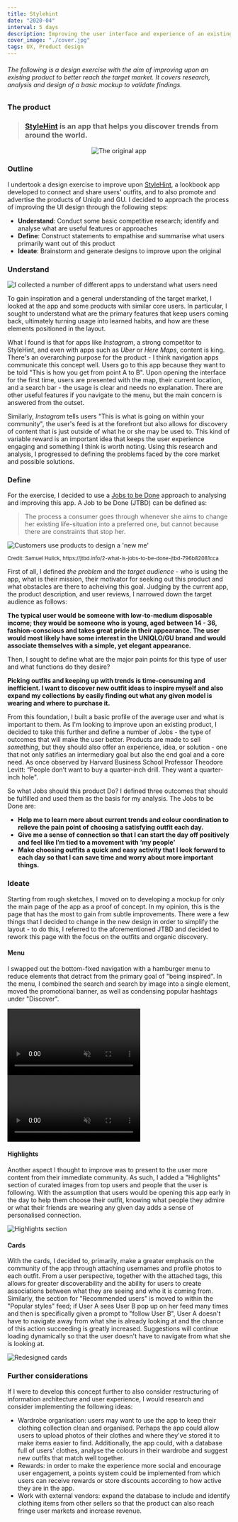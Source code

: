 ```yaml
---
title: Stylehint
date: "2020-04"
interval: 5 days
description: Improving the user interface and experience of an existing mobile app through research and analysis
cover_image: "./cover.jpg"
tags: UX, Product design
---
```


###### _The following is a design exercise with the aim of improving upon an existing product to better reach the target market. It covers research, analysis and design of a basic mockup to validate findings._

### The product

> ### <a href="https://apps.apple.com/jp/app/stylehint-%E3%82%B9%E3%82%BF%E3%82%A4%E3%83%AB%E3%83%92%E3%83%B3%E3%83%88-%E7%9D%80%E3%81%93%E3%81%AA%E3%81%97%E7%99%BA%E8%A6%8B%E3%82%A2%E3%83%97%E3%83%AA/id1440248752" target="_blank">StyleHint</a> is an app that helps you discover trends from around the world.

<div style="display: flex; justify-content: center;">
  <img src="stylehint.gif" alt="The original app" />
</div>

### Outline

I undertook a design exercise to improve upon <a href="https://apps.apple.com/jp/app/stylehint-%E3%82%B9%E3%82%BF%E3%82%A4%E3%83%AB%E3%83%92%E3%83%B3%E3%83%88-%E7%9D%80%E3%81%93%E3%81%AA%E3%81%97%E7%99%BA%E8%A6%8B%E3%82%A2%E3%83%97%E3%83%AA/id1440248752" target="_blank">StyleHint</a>, a lookbook app developed to connect and share users' outfits, and to also promote and advertise the products of Uniqlo and GU. I decided to approach the process of improving the UI design through the following steps:

- **Understand**: Conduct some basic competitive research; identify and analyse what are useful features or approaches
- **Define**: Construct statements to empathise and summarise what users primarily want out of this product
- **Ideate**: Brainstorm and generate designs to improve upon the original

### Understand

![I collected a number of different apps to understand what users need](./apps.jpg)

To gain inspiration and a general understanding of the target market, I looked at the app and some products with similar core users. In particular, I sought to understand what are the primary features that keep users coming back, ultimately turning usage into learned habits, and how are these elements positioned in the layout.

What I found is that for apps like _Instagram_, a strong competitor to StyleHint, and even with apps such as _Uber_ or _Here Maps_, content is king. There's an overarching purpose for the product - I think navigation apps communicate this concept well. Users go to this app because they want to be told "This is how you get from point A to B". Upon opening the interface for the first time, users are presented with the map, their current location, and a search bar - the usage is clear and needs no explanation. There are other useful features if you navigate to the menu, but the main concern is answered from the outset.

Similarly, _Instagram_ tells users "This is what is going on within your community", the user's feed is at the forefront but also allows for discovery of content that is just outside of what he or she may be used to. This kind of variable reward is an important idea that keeps the user experience engaging and something I think is worth noting. Using this research and analysis, I progressed to defining the problems faced by the core market and possible solutions.

### Define

For the exercise, I decided to use a <a href="https://jtbd.info/2-what-is-jobs-to-be-done-jtbd-796b82081cca" target="_blank">Jobs to be Done</a> approach to analysing and improving this app. A Job to be Done (JTBD) can be defined as:

> The process a consumer goes through whenever she aims to change her existing life-situation into a preferred one, but cannot because there are constraints that stop her.

![Customers use products to design a 'new me'](./jtbd.jpeg)

<small>
  Credit: Samuel Hulick,
  https://jtbd.info/2-what-is-jobs-to-be-done-jtbd-796b82081cca
</small>

First of all, I defined _the problem_ and _the target audience_ - who is using the app, what is their mission, their motivator for seeking out this product and what obstacles are there to acheiving this goal. Judging by the current app, the product description, and user reviews, I narrowed down the target audience as follows:

**The typical user would be someone with low-to-medium disposable income; they would be someone who is young, aged between 14 - 36, fashion-conscious and takes great pride in their appearance. The user would most likely have some interest in the UNIQLO/GU brand and would associate themselves with a simple, yet elegant appearance.**

Then, I sought to define what are the major pain points for this type of user and what functions do they desire?

**Picking outfits and keeping up with trends is time-consuming and inefficient. I want to discover new outfit ideas to inspire myself and also expand my collections by easily finding out what any given model is wearing and where to purchase it.**

From this foundation, I built a basic profile of the average user and what is important to them. As I'm looking to improve upon an existing product, I decided to take this further and define a number of Jobs - the type of outcomes that will make the user better. Products are made to sell _something_, but they should also offer an experience, idea, or solution - one that not only satifies an intermediary goal but also the end goal and a core need. As once observed by Harvard Business School Professor Theodore Levitt: “People don’t want to buy a quarter-inch drill. They want a quarter-inch hole".

So what Jobs should this product Do? I defined three outcomes that should be fulfilled and used them as the basis for my analysis. The Jobs to be Done are:

- **Help me to learn more about current trends and colour coordination to relieve the pain point of choosing a satisfying outfit each day.**
- **Give me a sense of connection so that I can start the day off positively and feel like I’m tied to a movement with ‘my people’**
- **Make choosing outfits a quick and easy activity that I look forward to each day so that I can save time and worry about more important things.**

### Ideate

Starting from rough sketches, I moved on to developing a mockup for only the main page of the app as a proof of concept. In my opinion, this is the page that has the most to gain from subtle improvements. There were a few things that I decided to change in the new design in order to simplify the layout - to do this, I referred to the aforementioned JTBD and decided to rework this page with the focus on the outfits and organic discovery.

#### Menu

I swapped out the bottom-fixed navigation with a hamburger menu to reduce elements that detract from the primary goal of "being inspired". In the menu, I combined the search and search by image into a single element, moved the promotional banner, as well as condensing popular hashtags under "Discover".

<div style={{display: "flex", marginBottom: "1em"}}>
  <video autoPlay loop muted style={{width: "50%", height: "auto"}}>
    <source src="home.mp4" type="video/mp4" />
  </video>
  <video autoPlay loop muted style={{width: "50%", height: "auto"}}>
    <source src="menu.mp4" type="video/mp4" />
  </video>
</div>

#### Highlights

Another aspect I thought to improve was to present to the user more content from their immediate community. As such, I added a "Highlights" section of curated images from top users and people that the user is following. With the assumption that users would be opening this app early in the day to help them choose their outfit, knowing what people they admire or what their friends are wearing any given day adds a sense of personalised connection.

![Highlights section](./highlights.png)

#### Cards

With the cards, I decided to, primarily, make a greater emphasis on the community of the app through attaching usernames and profile photos to each outfit. From a user perspective, together with the attached tags, this allows for greater discoverability and the ability for users to create associations between what they are seeing and who it is coming from. Similarly, the section for "Recommended users" is moved to within the "Popular styles" feed; if User A sees User B pop up on her feed many times and then is specifically given a prompt to "follow User B", User A doesn't have to navigate away from what she is already looking at and the chance of this action succeeding is greatly increased. Suggestions will continue loading dynamically so that the user doesn't have to navigate from what she is looking at.

![Redesigned cards](./follow.png)

### Further considerations

If I were to develop this concept further to also consider restructuring of information architecture and user experience, I would research and consider implementing the following ideas:

- Wardrobe organisation: users may want to use the app to keep their clothing collection clean and organised. Perhaps the app could allow users to upload photos of their clothes and where they've stored it to make items easier to find. Additionally, the app could, with a database full of users' clothes, analyse the colours in their wardrobe and suggest new outfits that match well together.
- Rewards: in order to make the experience more social and encourage user engagement, a points system could be implemented from which users can receive rewards or store discounts according to how active they are in the app.
- Work with external vendors: expand the database to include and identify clothing items from other sellers so that the product can also reach fringe user markets and increase revenue.
